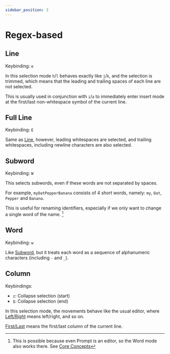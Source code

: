 ```yaml
---
sidebar_position: 3
---
```


# Regex-based

## Line

Keybinding: `e`

In this selection mode `h`/`l` behaves exactly like `j`/`k`, and the selection
is trimmed, which means that the leading and trailing spaces of each line are
not selected.

This is usually used in conjunction with `i`/`a` to immediately enter insert mode at the first/last non-whitespace symbol of the current line.

## Full Line

Keybinding: `E`

Same as [Line](#line), however, leading whitespaces are selected, and trailing whitespaces, including newline characters are also selected.

## Subword

Keybinding: `W`

This selects subwords, even if these words are not separated by spaces.

For example, `myOatPepperBanana` consists of 4 short words, namely: `my`, `Oat`, `Pepper` and `Banana`.

This is useful for renaming identifiers, especially if we only want to change a single word of the name. [^1]

<TutorialFallback filename="subword"/>

## Word

Keybinding: `w`

Like [Subword](#subword), but it treats each word as a sequence of alphanumeric characters (including `-` and `_`).

<TutorialFallback filename="word"/>

[^1]: This is possible because even Prompt is an editor, so the Word mode also works there. See [Core Concepts](../../core-concepts.md#2-every-component-is-a-buffereditor)

## Column

Keybindings:

- `z`: Collapse selection (start)
- `$`: Collapse selection (end)

In this selection mode, the movements behave like the usual editor, where [Left/Right](./../core-movements.mdx#leftright) means left/right, and so on.

[First/Last](./../core-movements.mdx#firstlast) means the first/last column of the current line.
